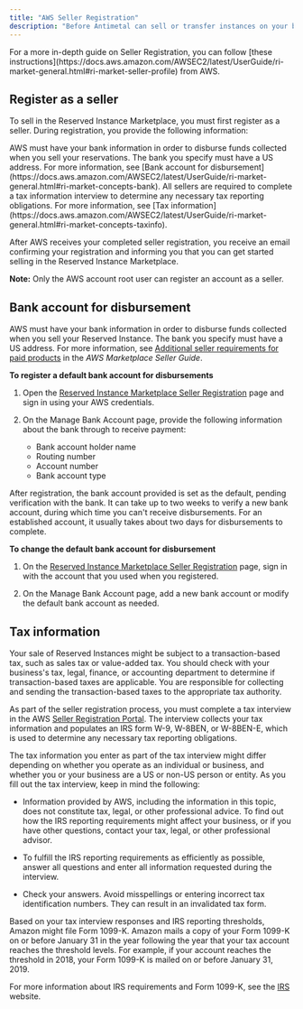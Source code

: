 ```yaml
---
title: "AWS Seller Registration"
description: "Before Antimetal can sell or transfer instances on your behalf, you will need to be seller registered on the Reserved Instance Marketplace. "
---
```


<Note>
   For a more in-depth guide on Seller Registration, you can follow [these instructions](https://docs.aws.amazon.com/AWSEC2/latest/UserGuide/ri-market-general.html#ri-market-seller-profile) from AWS.
</Note>   

## Register as a seller

To sell in the Reserved Instance Marketplace, you must first register as a seller. During registration, you provide the following information:

<Card title="Bank information" icon="piggy-bank" iconType="duotone">
  AWS must have your bank information in order to disburse funds collected when you sell your reservations. The bank you specify must have a US address. For more information, see [Bank account for disbursement](https://docs.aws.amazon.com/AWSEC2/latest/UserGuide/ri-market-general.html#ri-market-concepts-bank).
</Card>
<Card title="Tax information" icon="building-columns" iconType="duotone">
  All sellers are required to complete a tax information interview to determine any necessary tax reporting obligations. For more information, see [Tax information](https://docs.aws.amazon.com/AWSEC2/latest/UserGuide/ri-market-general.html#ri-market-concepts-taxinfo).
</Card>

After AWS receives your completed seller registration, you receive an email confirming your registration and informing you that you can get started selling in the Reserved Instance Marketplace.

**Note:** Only the AWS account root user can register an account as a seller. 

## Bank account for disbursement

AWS must have your bank information in order to disburse funds collected when you sell your Reserved Instance. The bank you specify must have a US address. For more information, see [Additional seller requirements for paid products](https://docs.aws.amazon.com/marketplace/latest/userguide/user-guide-for-sellers.html#additional-seller-requirements-for-paid-products) in the _AWS Marketplace Seller Guide_.

**To register a default bank account for disbursements**

1. Open the [Reserved Instance Marketplace Seller Registration](https://portal.aws.amazon.com/ec2/ri/seller%5Fregistration) page and sign in using your AWS credentials.

2. On the Manage Bank Account page, provide the following information about the bank through to receive payment:  
   * Bank account holder name  
   * Routing number  
   * Account number  
   * Bank account type

After registration, the bank account provided is set as the default, pending verification with the bank. It can take up to two weeks to verify a new bank account, during which time you can't receive disbursements. For an established account, it usually takes about two days for disbursements to complete.

**To change the default bank account for disbursement**

1. On the [Reserved Instance Marketplace Seller Registration](https://portal.aws.amazon.com/ec2/ri/seller%5Fregistration) page, sign in with the account that you used when you registered.

2. On the Manage Bank Account page, add a new bank account or modify the default bank account as needed.

## Tax information

Your sale of Reserved Instances might be subject to a transaction-based tax, such as sales tax or value-added tax. You should check with your business's tax, legal, finance, or accounting department to determine if transaction-based taxes are applicable. You are responsible for collecting and sending the transaction-based taxes to the appropriate tax authority.

As part of the seller registration process, you must complete a tax interview in the AWS [Seller Registration Portal](https://portal.aws.amazon.com/ec2/ri/seller%5Fregistration?action=taxInterview). The interview collects your tax information and populates an IRS form W-9, W-8BEN, or W-8BEN-E, which is used to determine any necessary tax reporting obligations.

The tax information you enter as part of the tax interview might differ depending on whether you operate as an individual or business, and whether you or your business are a US or non-US person or entity. As you fill out the tax interview, keep in mind the following:

* Information provided by AWS, including the information in this topic, does not constitute tax, legal, or other professional advice. To find out how the IRS reporting requirements might affect your business, or if you have other questions, contact your tax, legal, or other professional advisor.

* To fulfill the IRS reporting requirements as efficiently as possible, answer all questions and enter all information requested during the interview.

* Check your answers. Avoid misspellings or entering incorrect tax identification numbers. They can result in an invalidated tax form.

Based on your tax interview responses and IRS reporting thresholds, Amazon might file Form 1099-K. Amazon mails a copy of your Form 1099-K on or before January 31 in the year following the year that your tax account reaches the threshold levels. For example, if your account reaches the threshold in 2018, your Form 1099-K is mailed on or before January 31, 2019.

For more information about IRS requirements and Form 1099-K, see the [IRS](http://www.irs.gov/newsroom/form-1099-k-frequently-asked-questions-reporting) website.